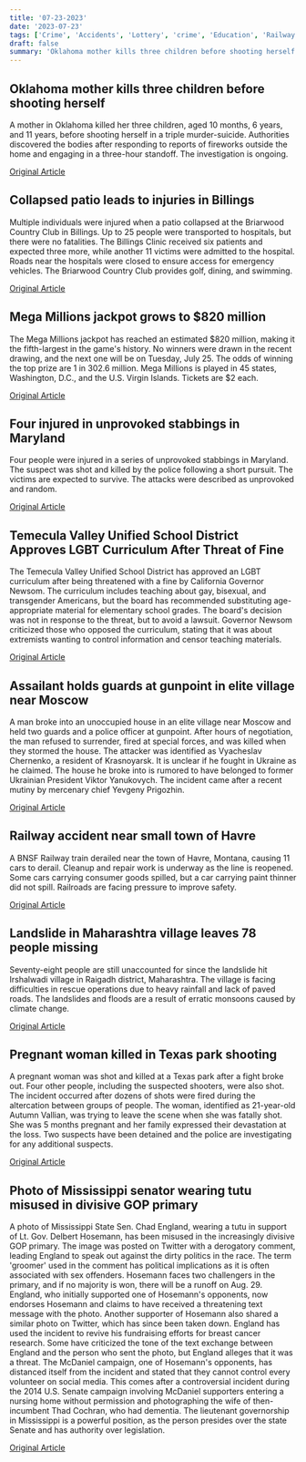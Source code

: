 ```yaml
---
title: '07-23-2023'
date: '2023-07-23'
tags: ['Crime', 'Accidents', 'Lottery', 'crime', 'Education', 'Railway accident', 'Landslide', 'Mississippi politics']
draft: false
summary: 'Oklahoma mother kills three children before shooting herself...'
---
```


## Oklahoma mother kills three children before shooting herself
A mother in Oklahoma killed her three children, aged 10 months, 6 years, and 11 years, before shooting herself in a triple murder-suicide. Authorities discovered the bodies after responding to reports of fireworks outside the home and engaging in a three-hour standoff. The investigation is ongoing.

[Original Article](https://abcnews.go.com/US/4-dead-oklahoma-triple-murder-suicide-including-10/story?id=101577826)

## Collapsed patio leads to injuries in Billings
Multiple individuals were injured when a patio collapsed at the Briarwood Country Club in Billings. Up to 25 people were transported to hospitals, but there were no fatalities. The Billings Clinic received six patients and expected three more, while another 11 victims were admitted to the hospital. Roads near the hospitals were closed to ensure access for emergency vehicles. The Briarwood Country Club provides golf, dining, and swimming.

[Original Article](https://abcnews.go.com/US/wireStory/deck-collapse-montana-country-club-leaves-multiple-people-101585661)

## Mega Millions jackpot grows to $820 million
The Mega Millions jackpot has reached an estimated $820 million, making it the fifth-largest in the game's history. No winners were drawn in the recent drawing, and the next one will be on Tuesday, July 25. The odds of winning the top prize are 1 in 302.6 million. Mega Millions is played in 45 states, Washington, D.C., and the U.S. Virgin Islands. Tickets are $2 each.

[Original Article](https://abcnews.go.com/US/mega-millions-jackpot-grows-720-million-ahead-fridays/story?id=101555591)

## Four injured in unprovoked stabbings in Maryland
Four people were injured in a series of unprovoked stabbings in Maryland. The suspect was shot and killed by the police following a short pursuit. The victims are expected to survive. The attacks were described as unprovoked and random.

[Original Article](https://abcnews.go.com/US/4-stabbed-series-unprovoked-attacks-maryland-suspect-shot/story?id=101581335)

## Temecula Valley Unified School District Approves LGBT Curriculum After Threat of Fine
The Temecula Valley Unified School District has approved an LGBT curriculum after being threatened with a fine by California Governor Newsom. The curriculum includes teaching about gay, bisexual, and transgender Americans, but the board has recommended substituting age-appropriate material for elementary school grades. The board's decision was not in response to the threat, but to avoid a lawsuit. Governor Newsom criticized those who opposed the curriculum, stating that it was about extremists wanting to control information and censor teaching materials.

[Original Article](https://abcnews.go.com/Politics/wireStory/southern-california-school-board-oks-curriculum-after-gov-101581750)

## Assailant holds guards at gunpoint in elite village near Moscow
A man broke into an unoccupied house in an elite village near Moscow and held two guards and a police officer at gunpoint. After hours of negotiation, the man refused to surrender, fired at special forces, and was killed when they stormed the house. The attacker was identified as Vyacheslav Chernenko, a resident of Krasnoyarsk. It is unclear if he fought in Ukraine as he claimed. The house he broke into is rumored to have belonged to former Ukrainian President Viktor Yanukovych. The incident came after a recent mutiny by mercenary chief Yevgeny Prigozhin.

[Original Article](https://abcnews.go.com/International/wireStory/russian-special-forces-kill-gunman-broke-private-house-101578703)

## Railway accident near small town of Havre
A BNSF Railway train derailed near the town of Havre, Montana, causing 11 cars to derail. Cleanup and repair work is underway as the line is reopened. Some cars carrying consumer goods spilled, but a car carrying paint thinner did not spill. Railroads are facing pressure to improve safety.

[Original Article](https://abcnews.go.com/Business/wireStory/train-derailment-northern-montana-spills-freight-hazmat-car-101579248)

## Landslide in Maharashtra village leaves 78 people missing
Seventy-eight people are still unaccounted for since the landslide hit Irshalwadi village in Raigadh district, Maharashtra. The village is facing difficulties in rescue operations due to heavy rainfall and lack of paved roads. The landslides and floods are a result of erratic monsoons caused by climate change.

[Original Article](https://abcnews.go.com/International/wireStory/indian-rescuers-recover-27-dead-sign-dozens-missing-101586589)

## Pregnant woman killed in Texas park shooting
A pregnant woman was shot and killed at a Texas park after a fight broke out. Four other people, including the suspected shooters, were also shot. The incident occurred after dozens of shots were fired during the altercation between groups of people. The woman, identified as 21-year-old Autumn Vallian, was trying to leave the scene when she was fatally shot. She was 5 months pregnant and her family expressed their devastation at the loss. Two suspects have been detained and the police are investigating for any additional suspects.

[Original Article](https://abcnews.go.com/US/pregnant-woman-killed-4-injured-shooting-houston-park/story?id=101577759)

## Photo of Mississippi senator wearing tutu misused in divisive GOP primary
A photo of Mississippi State Sen. Chad England, wearing a tutu in support of Lt. Gov. Delbert Hosemann, has been misused in the increasingly divisive GOP primary. The image was posted on Twitter with a derogatory comment, leading England to speak out against the dirty politics in the race. The term 'groomer' used in the comment has political implications as it is often associated with sex offenders. Hosemann faces two challengers in the primary, and if no majority is won, there will be a runoff on Aug. 29. England, who initially supported one of Hosemann's opponents, now endorses Hosemann and claims to have received a threatening text message with the photo. Another supporter of Hosemann also shared a similar photo on Twitter, which has since been taken down. England has used the incident to revive his fundraising efforts for breast cancer research. Some have criticized the tone of the text exchange between England and the person who sent the photo, but England alleges that it was a threat. The McDaniel campaign, one of Hosemann's opponents, has distanced itself from the incident and stated that they cannot control every volunteer on social media. This comes after a controversial incident during the 2014 U.S. Senate campaign involving McDaniel supporters entering a nursing home without permission and photographing the wife of then-incumbent Thad Cochran, who had dementia. The lieutenant governorship in Mississippi is a powerful position, as the person presides over the state Senate and has authority over legislation.

[Original Article](https://abcnews.go.com/Politics/wireStory/mississippi-lawmaker-tutu-photo-misused-campaign-raising-money-101578863)
